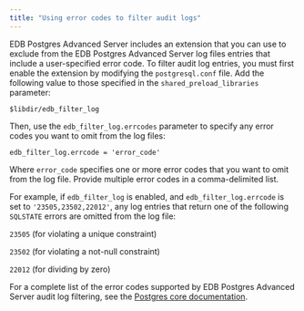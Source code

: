 ```yaml
---
title: "Using error codes to filter audit logs"
---
```


<div id="using_error_codes_to_filter_audit_logs" class="registered_link"></div>

EDB Postgres Advanced Server includes an extension that you can use to exclude from the EDB Postgres Advanced Server log files entries that include a user-specified error code. To filter audit log entries, you must first enable the extension by modifying the `postgresql.conf` file. Add the following value to those specified in the `shared_preload_libraries` parameter:

```text
$libdir/edb_filter_log
```

Then, use the `edb_filter_log.errcodes` parameter to specify any error codes you want to omit from the log files:

```text
edb_filter_log.errcode = 'error_code'
```

Where `error_code` specifies one or more error codes that you want to omit from the log file. Provide multiple error codes in a comma-delimited list.

For example, if `edb_filter_log` is enabled, and `edb_filter_log.errcode` is set to `'23505,23502,22012'`, any log entries that return one of the following `SQLSTATE` errors are omitted from the log file:

`23505` (for violating a unique constraint)

`23502` (for violating a not-null constraint)

`22012` (for dividing by zero)

For a complete list of the error codes supported by EDB Postgres Advanced Server audit log filtering, see the [Postgres core documentation](https://www.postgresql.org/docs/current/static/errcodes-appendix.html).
